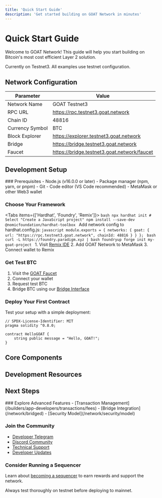 ```yaml
---
title: 'Quick Start Guide'
description: 'Get started building on GOAT Network in minutes'
---
```



# Quick Start Guide

Welcome to GOAT Network! This guide will help you start building on Bitcoin's most cost efficient Layer 2 solution.

<Callout type="info">
  Currently on Testnet3. All examples use testnet configuration.
</Callout>

## Network Configuration

| Parameter | Value |
|-----------|-------|
| Network Name | GOAT Testnet3 |
| RPC URL | https://rpc.testnet3.goat.network |
| Chain ID | 48816 |
| Currency Symbol | BTC |
| Block Explorer | https://explorer.testnet3.goat.network |
| Bridge | https://bridge.testnet3.goat.network |
| Faucet | https://bridge.testnet3.goat.network/faucet |

## Development Setup

<Steps>
### Prerequisites
- Node.js (v16.0.0 or later)
- Package manager (npm, yarn, or pnpm)
- Git
- Code editor (VS Code recommended)
- MetaMask or other Web3 wallet

### Choose Your Framework
<Tabs items={['Hardhat', 'Foundry', 'Remix']}>
  <Tab>
    ```bash
    npx hardhat init
    # Select "Create a JavaScript project"
    npm install --save-dev @nomicfoundation/hardhat-toolbox
    ```
    Add network config to hardhat.config.js:
    ```javascript
    module.exports = {
      networks: {
        goat: {
          url: "https://rpc.testnet3.goat.network",
          chainId: 48816
        }
      }
    };
    ```
  </Tab>
  <Tab>
    ```bash
    curl -L https://foundry.paradigm.xyz | bash
    foundryup
    forge init my-goat-project
    ```
  </Tab>
  <Tab>
    1. Visit [Remix IDE](https://remix.ethereum.org)
    2. Add GOAT Network to MetaMask
    3. Connect wallet to Remix
  </Tab>
</Tabs>

### Get Test BTC
1. Visit the [GOAT Faucet](https://bridge.testnet3.goat.network/faucet)
2. Connect your wallet
3. Request test BTC
4. Bridge BTC using our [Bridge Interface](https://bridge.testnet3.goat.network)

### Deploy Your First Contract
Test your setup with a simple deployment:
```solidity
// SPDX-License-Identifier: MIT
pragma solidity ^0.8.0;

contract HelloGOAT {
    string public message = "Hello, GOAT!";
}
```
</Steps>

## Core Components

<Cards>
  <Card 
    title="Bitcoin Layer 2" 
    href="/network/concepts/bitcoin"
  />
  <Card 
    title="ZKM Infrastructure" 
    href="/network/concepts/zkm"
  />
  <Card 
    title="Optimistic Challenge Protocol" 
    href="/network/concepts/ocp"
  />
</Cards>

## Development Resources

<Cards>
  <Card 
    title="Technical Whitepaper" 
    href="https://drive.google.com/file/d/1U-thxS4DRfSTOsLxC2ezQNk1KNrrLBd3/view"
  />
  <Card 
    title="Smart Contract Guide" 
    href="/builders/app-developers/contracts/solidity"
  />
  <Card 
    title="Bridge Integration" 
    href="/network/bridged"
  />
  <Card 
    title="Security Best Practices" 
    href="/network/security/model"
  />
</Cards>

## Next Steps

<Steps>
### Explore Advanced Features
- [Transaction Management](/builders/app-developers/transactions/fees)
- [Bridge Integration](/network/bridged)
- [Security Model](/network/security/model)

### Join the Community
- [Developer Telegram](https://t.me/+5JwHzveSo4IxMGY5)
- [Discord Community](https://discord.gg/99WEU3Y4)
- [Technical Support](https://founders.goat.network/)
- [Developer Updates](https://twitter.com/goatnetwork)

### Consider Running a Sequencer
Learn about [becoming a sequencer](/builders/sequencers/overview) to earn rewards and support the network.
</Steps>

<Callout type="warning">
  Always test thoroughly on testnet before deploying to mainnet.
</Callout>
